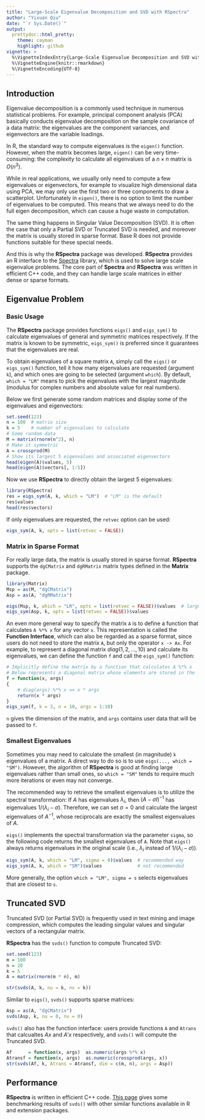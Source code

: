---
title: "Large-Scale Eigenvalue Decomposition and SVD with RSpectra"
author: "Yixuan Qiu"
date: "`r Sys.Date()`"
output:
  prettydoc::html_pretty:
    theme: cayman
    highlight: github
vignette: >
  %\VignetteIndexEntry{Large-Scale Eigenvalue Decomposition and SVD with RSpectra}
  %\VignetteEngine{knitr::rmarkdown}
  %\VignetteEncoding{UTF-8}
---

## Introduction

Eigenvalue decomposition is a commonly used technique in
numerous statistical problems. For example, principal component analysis (PCA)
basically conducts eigenvalue decomposition on the sample covariance of a data
matrix: the eigenvalues are the component variances, and eigenvectors are the
variable loadings.

In R, the standard way to compute eigenvalues is the `eigen()` function.
However, when the matrix becomes large, `eigen()` can be very time-consuming:
the complexity to calculate all eigenvalues of a $n \times n$ matrix is
$O(n^3)$.

While in real applications, we usually only need to compute a few
eigenvalues or eigenvectors, for example to visualize high dimensional
data using PCA, we may only use the first two or three components to draw
a scatterplot. Unfortunately in `eigen()`, there is no option to limit the
number of eigenvalues to be computed. This means that we always need to do the
full eigen decomposition, which can cause a huge waste in computation.

The same thing happens in Singular Value Decomposition (SVD). It is often the
case that only a Partial SVD or Truncated SVD is needed, and moreover the
matrix is usually stored in sparse format. Base R does not provide functions
suitable for these special needs.

And this is why the **RSpectra** package was developed. **RSpectra** provides
an R interface to the
[Spectra](https://spectralib.org/) library, which is used to solve
large scale eigenvalue problems. The core part of **Spectra** and **RSpectra**
was written in efficient C++ code, and they can handle large scale matrices
in either dense or sparse formats.



## Eigenvalue Problem

### Basic Usage

The **RSpectra** package provides functions `eigs()` and `eigs_sym()` to
calculate eigenvalues of general and symmetric matrices respectively.
If the matrix is known to be symmetric,
`eigs_sym()` is preferred since it guarantees that the eigenvalues are real.

To obtain eigenvalues of a square matrix `A`, simply call the `eigs()` or
`eigs_sym()` function, tell it how many eigenvalues are requested (argument `k`),
and which ones are going to be selected (argument `which`).
By default, `which = "LM"` means to pick the eigenvalues
with the largest magnitude (modulus for complex numbers and absolute value
for real numbers). 

Below we first generate some random matrices and display some of the eigenvalues
and eigenvectors:

```{r}
set.seed(123)
n = 100  # matrix size
k = 5    # number of eigenvalues to calculate
# Some random data
M = matrix(rnorm(n^2), n)
# Make it symmetric
A = crossprod(M)
# Show its largest 5 eigenvalues and associated eigenvectors
head(eigen(A)$values, 5)
head(eigen(A)$vectors[, 1:5])
```

Now we use **RSpectra** to directly obtain the largest 5 eigenvalues:

```{r}
library(RSpectra)
res = eigs_sym(A, k, which = "LM")  # "LM" is the default
res$values
head(res$vectors)
```

If only eigenvalues are requested, the `retvec` option can be used:

```{r}
eigs_sym(A, k, opts = list(retvec = FALSE))
```

### Matrix in Sparse Format

For really large data, the matrix is usually stored in sparse format.
**RSpectra** supports the `dgCMatrix` and `dgRMatrix` matrix types defined
in the **Matrix** package.

```{r}
library(Matrix)
Msp = as(M, "dgCMatrix")
Asp = as(A, "dgRMatrix")

eigs(Msp, k, which = "LR", opts = list(retvec = FALSE))$values  # largest real part
eigs_sym(Asp, k, opts = list(retvec = FALSE))$values
```

An even more general way to specify the matrix `A` is to define a function that
calculates `A %*% x` for any vector `x`. This representation is called the
**Function Interface**, which can also be regarded as a sparse format, since
users do not need to store the matrix `A`, but only the operator `x -> Ax`.
For example, to represent a diagonal matrix $diag(1, 2, \ldots, 10)$ and
calculate its eigenvalues, we can define the function `f` and call the
`eigs_sym()` function:

```{r}
# Implicitly define the matrix by a function that calculates A %*% x
# Below represents a diagonal matrix whose elements are stored in the `args` parameter
f = function(x, args)
{
    # diag(args) %*% x == x * args
    return(x * args)
}
eigs_sym(f, k = 3, n = 10, args = 1:10)
```

`n` gives the dimension of the matrix, and `args` contains user data that will
be passed to `f`.

### Smallest Eigenvalues

Sometimes you may need to calculate the smallest (in magnitude) `k` eigenvalues
of a matrix. A direct way to do so is to use `eigs(..., which = "SM")`.
However, the algorithm of **RSpectra** is good at finding large
eigenvalues rather than small ones, so `which = "SM"` tends to require much
more iterations or even may not converge.

The recommended way to retrieve the smallest eigenvalues is to utilize
the spectral transformation: If $A$ has eigenvalues $\lambda_i$,
then $(A-\sigma I)^{-1}$ has eigenvalues $1/(\lambda_i-\sigma)$. Therefore,
we can set $\sigma = 0$ and calculate the largest eigenvalues of $A^{-1}$,
whose reciprocals are exactly the smallest eigenvalues of $A$.

`eigs()` implements the spectral transformation via the parameter `sigma`, so
the following code returns the smallest eigenvalues of `A`. Note that
`eigs()` always returns eigenvalues in the original scale (i.e., $\lambda_i$
instead of $1/(\lambda_i-\sigma)$).

```{r}
eigs_sym(A, k, which = "LM", sigma = 0)$values  # recommended way
eigs_sym(A, k, which = "SM")$values             # not recommended
```

More generally, the option `which = "LM", sigma = s` selects eigenvalues
that are closest to `s`.



## Truncated SVD

Truncated SVD (or Partial SVD) is frequently used in text mining and image
compression, which computes the leading singular values and singular vectors
of a rectangular matrix.

**RSpectra** has the `svds()` function to compute Truncated SVD:

```{r}
set.seed(123)
m = 100
n = 20
k = 5
A = matrix(rnorm(m * n), m)

str(svds(A, k, nu = k, nv = k))
```

Similar to `eigs()`, `svds()` supports sparse matrices:

```{r}
Asp = as(A, "dgCMatrix")
svds(Asp, k, nu = 0, nv = 0)
```

`svds()` also has the function interface: users provide functions `A`
and `Atrans` that calcualtes $Ax$ and $A'x$ respectively, and `svds()` will
compute the Truncated SVD.

```{r}
Af      = function(x, args)  as.numeric(args %*% x)
Atransf = function(x, args)  as.numeric(crossprod(args, x))
str(svds(Af, k, Atrans = Atransf, dim = c(m, n), args = Asp))
```


## Performance

**RSpectra** is written in efficient C++ code.
[This page](https://spectralib.org/performance.html) gives some
benchmarking results of `svds()` with other similar functions available in R
and extension packages.

